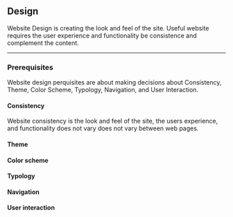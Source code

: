 ## Design

Website Design is creating the  look and feel of the site. Useful website requires the user experience and functionality be consistence and complement the content.

---

### Prerequisites

Website design perquisites are about making decisions about Consistency, Theme, Color Scheme, Typology, Navigation, and User Interaction.

#### Consistency

Website consistency is the look and feel of the site, the users experience, and functionality does not vary does not vary between web pages.

#### Theme



#### Color scheme


#### Typology



#### Navigation



#### User interaction

